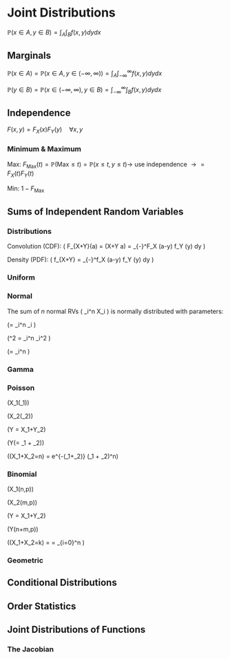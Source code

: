 # Joint Distributions

$\mathbb{P}(x \in A, y \in B) = \int_A \int_B f(x,y) dy dx$

## Marginals

$\mathbb{P}(x \in A) = \mathbb{P}(x \in A, y \in (-\infty, \infty)) = \int_A \int_{-\infty}^{\infty} f(x,y) dy dx$

$\mathbb{P}(y \in B) = \mathbb{P}(x \in (-\infty, \infty), y \in B) = \int_{-\infty}^{\infty} \int_B  f(x,y) dy dx$

## Independence

$F(x,y)=F_X(x)F_Y(y) \quad \forall x,y$

### Minimum & Maximum

Max: $F_{\text{Max}}(t)=\mathbb{P}(\text{Max} \leq t) = \mathbb{P}(x \leq t, y \leq t) \rightarrow$ use independence $\rightarrow = F_X(t)F_Y(t)$

Min: $1-F_{\text{Max}}$

## Sums of Independent Random Variables

### Distributions

Convolution (CDF): \( F_{X+Y}(a) = \mathbb{P}(X+Y \leq a) = \int_{-\infty}^\infty F_X (a-y) f_Y (y) dy \)

Density (PDF): \( f_{X+Y} = \int_{-\infty}^\infty f_X (a-y) f_Y (y) dy \)

### Uniform

### Normal

The sum of $n$ normal RVs \( \sum_i^n X_i \) is normally distributed with parameters:

\(\mu = \sum_i^n \mu_i \)

\(\sigma^2 = \sum_i^n \sigma_i^2 \)

\(\sigma = \sqrt{\sum_i^n \sigma_i^2} \neq \sum_i^n \sqrt{\sigma_i^2} \)

### Gamma

### Poisson

\(X_1\sim\text{Poisson}(\lambda_1)\)

\(X_2\sim\text{Poisson}(\lambda_2)\)

\(Y = X_1+Y_2\)

\(Y\sim\text{Poisson}(\lambda= \lambda_1 + \lambda_2)\)

\(\mathbb{P}(X_1+X_2=n) = \frac{1}{n!} e^{-(\lambda_1+\lambda_2)} (\lambda_1 + \lambda_2)^n\)

### Binomial 

\(X_1\sim\text{Binom}(n,p)\)

\(X_2\sim\text{Binom}(m,p)\)

\(Y = X_1+Y_2\)

\(Y\sim\text{Binom}(n+m,p)\)

\(\mathbb{P}(X_1+X_2=k) = \binom{n+m}{k} = \sum_{i=0}^n \binom{n}{i} \binom{m}{k-i}\)

### Geometric

## Conditional Distributions

## Order Statistics

## Joint Distributions of Functions

### The Jacobian